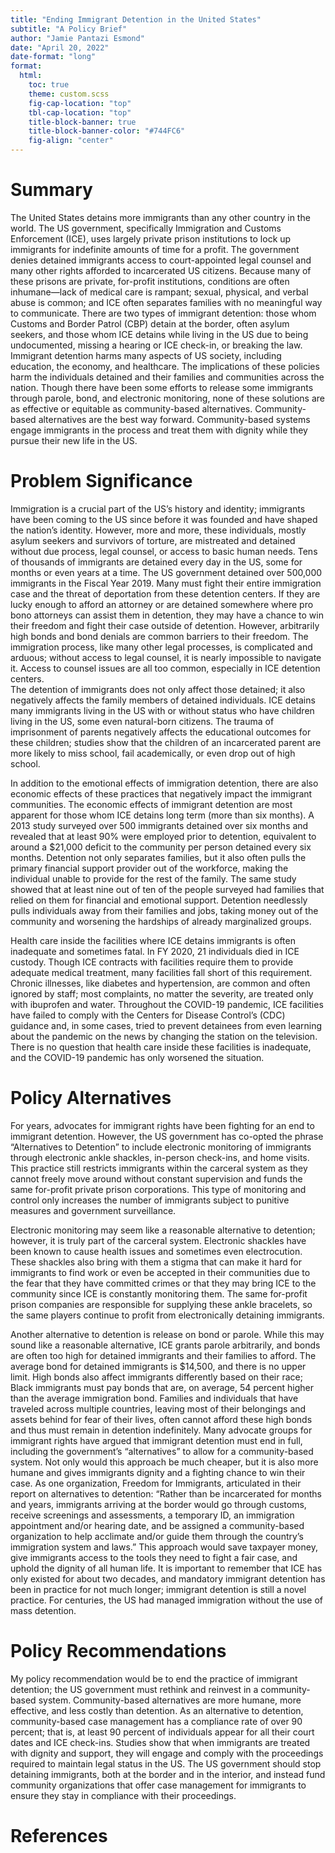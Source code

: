 ---
title: "Ending Immigrant Detention in the United States"
subtitle: "A Policy Brief"
author: "Jamie Pantazi Esmond"
date: "April 20, 2022"
date-format: "long"
format: 
  html: 
    toc: true
    theme: custom.scss
    fig-cap-location: "top"
    tbl-cap-location: "top"
    title-block-banner: true
    title-block-banner-color: "#744FC6"
    fig-align: "center"
---

# Summary

The United States detains more immigrants than any other country in the world. The US government, specifically Immigration and Customs Enforcement (ICE), uses largely private prison institutions to lock up immigrants for indefinite amounts of time for a profit. The government denies detained immigrants access to court-appointed legal counsel and many other rights afforded to incarcerated US citizens. Because many of these prisons are private, for-profit institutions, conditions are often inhumane---lack of medical care is rampant; sexual, physical, and verbal abuse is common; and ICE often separates families with no meaningful way to communicate. There are two types of immigrant detention: those whom Customs and Border Patrol (CBP) detain at the border, often asylum seekers, and those whom ICE detains while living in the US due to being undocumented, missing a hearing or ICE check-in, or breaking the law. Immigrant detention harms many aspects of US society, including education, the economy, and healthcare. The implications of these policies harm the individuals detained and their families and communities across the nation. Though there have been some efforts to release some immigrants through parole, bond, and electronic monitoring, none of these solutions are as effective or equitable as community-based alternatives. Community-based alternatives are the best way forward. Community-based systems engage immigrants in the process and treat them with dignity while they pursue their new life in the US.

# Problem Significance

Immigration is a crucial part of the US's history and identity; immigrants have been coming to the US since before it was founded and have shaped the nation's identity. However, more and more, these individuals, mostly asylum seekers and survivors of torture, are mistreated and detained without due process, legal counsel, or access to basic human needs. Tens of thousands of immigrants are detained every day in the US, some for months or even years at a time. The US government detained over 500,000 immigrants in the Fiscal Year 2019. Many must fight their entire immigration case and the threat of deportation from these detention centers. If they are lucky enough to afford an attorney or are detained somewhere where pro bono attorneys can assist them in detention, they may have a chance to win their freedom and fight their case outside of detention. However, arbitrarily high bonds and bond denials are common barriers to their freedom. The immigration process, like many other legal processes, is complicated and arduous; without access to legal counsel, it is nearly impossible to navigate it. Access to counsel issues are all too common, especially in ICE detention centers.\
The detention of immigrants does not only affect those detained; it also negatively affects the family members of detained individuals. ICE detains many immigrants living in the US with or without status who have children living in the US, some even natural-born citizens. The trauma of imprisonment of parents negatively affects the educational outcomes for these children; studies show that the children of an incarcerated parent are more likely to miss school, fail academically, or even drop out of high school.

In addition to the emotional effects of immigration detention, there are also economic effects of these practices that negatively impact the immigrant communities. The economic effects of immigrant detention are most apparent for those whom ICE detains long term (more than six months). A 2013 study surveyed over 500 immigrants detained over six months and revealed that at least 90% were employed prior to detention, equivalent to around a \$21,000 deficit to the community per person detained every six months. Detention not only separates families, but it also often pulls the primary financial support provider out of the workforce, making the individual unable to provide for the rest of the family. The same study showed that at least nine out of ten of the people surveyed had families that relied on them for financial and emotional support. Detention needlessly pulls individuals away from their families and jobs, taking money out of the community and worsening the hardships of already marginalized groups.

Health care inside the facilities where ICE detains immigrants is often inadequate and sometimes fatal. In FY 2020, 21 individuals died in ICE custody. Though ICE contracts with facilities require them to provide adequate medical treatment, many facilities fall short of this requirement. Chronic illnesses, like diabetes and hypertension, are common and often ignored by staff; most complaints, no matter the severity, are treated only with ibuprofen and water. Throughout the COVID-19 pandemic, ICE facilities have failed to comply with the Centers for Disease Control's (CDC) guidance and, in some cases, tried to prevent detainees from even learning about the pandemic on the news by changing the station on the television. There is no question that health care inside these facilities is inadequate, and the COVID-19 pandemic has only worsened the situation.

# Policy Alternatives

For years, advocates for immigrant rights have been fighting for an end to immigrant detention. However, the US government has co-opted the phrase "Alternatives to Detention" to include electronic monitoring of immigrants through electronic ankle shackles, in-person check-ins, and home visits. This practice still restricts immigrants within the carceral system as they cannot freely move around without constant supervision and funds the same for-profit private prison corporations. This type of monitoring and control only increases the number of immigrants subject to punitive measures and government surveillance.

Electronic monitoring may seem like a reasonable alternative to detention; however, it is truly part of the carceral system. Electronic shackles have been known to cause health issues and sometimes even electrocution. These shackles also bring with them a stigma that can make it hard for immigrants to find work or even be accepted in their communities due to the fear that they have committed crimes or that they may bring ICE to the community since ICE is constantly monitoring them. The same for-profit prison companies are responsible for supplying these ankle bracelets, so the same players continue to profit from electronically detaining immigrants.

Another alternative to detention is release on bond or parole. While this may sound like a reasonable alternative, ICE grants parole arbitrarily, and bonds are often too high for detained immigrants and their families to afford. The average bond for detained immigrants is \$14,500, and there is no upper limit. High bonds also affect immigrants differently based on their race; Black immigrants must pay bonds that are, on average, 54 percent higher than the average immigration bond. Families and individuals that have traveled across multiple countries, leaving most of their belongings and assets behind for fear of their lives, often cannot afford these high bonds and thus must remain in detention indefinitely. Many advocate groups for immigrant rights have argued that immigrant detention must end in full, including the government's "alternatives" to allow for a community-based system. Not only would this approach be much cheaper, but it is also more humane and gives immigrants dignity and a fighting chance to win their case. As one organization, Freedom for Immigrants, articulated in their report on alternatives to detention: "Rather than be incarcerated for months and years, immigrants arriving at the border would go through customs, receive screenings and assessments, a temporary ID, an immigration appointment and/or hearing date, and be assigned a community-based organization to help acclimate and/or guide them through the country's immigration system and laws." This approach would save taxpayer money, give immigrants access to the tools they need to fight a fair case, and uphold the dignity of all human life. It is important to remember that ICE has only existed for about two decades, and mandatory immigrant detention has been in practice for not much longer; immigrant detention is still a novel practice. For centuries, the US had managed immigration without the use of mass detention.

# Policy Recommendations

My policy recommendation would be to end the practice of immigrant detention; the US government must rethink and reinvest in a community-based system. Community-based alternatives are more humane, more effective, and less costly than detention. As an alternative to detention, community-based case management has a compliance rate of over 90 percent; that is, at least 90 percent of individuals appear for all their court dates and ICE check-ins. Studies show that when immigrants are treated with dignity and support, they will engage and comply with the proceedings required to maintain legal status in the US. The US government should stop detaining immigrants, both at the border and in the interior, and instead fund community organizations that offer case management for immigrants to ensure they stay in compliance with their proceedings.

# References
